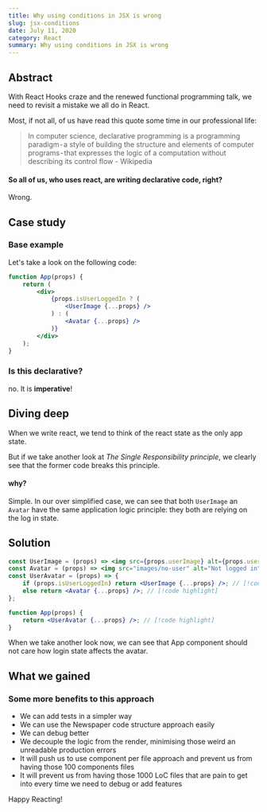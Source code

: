 ```yaml
---
title: Why using conditions in JSX is wrong
slug: jsx-conditions
date: July 11, 2020
category: React
summary: Why using conditions in JSX is wrong
---
```


## Abstract

With React Hooks craze and the renewed functional programming talk, we need to revisit a mistake we all do in React.

Most, if not all, of us have read this quote some time in our professional life:

> In computer science, declarative programming is a programming paradigm - a style of building the structure and elements of computer programs - that expresses the logic of a computation without describing its control flow - Wikipedia

#### So all of us, who uses react, are writing declarative code, right?

Wrong.

## Case study

### Base example

Let's take a look on the following code:

```jsx
function App(props) {
    return (
        <div>
            {props.isUserLoggedIn ? (
                <UserImage {...props} />
            ) : (
                <Avatar {...props} />
            )}
        </div>
    );
}
```

### Is this declarative?

no. It is **imperative**!

## Diving deep

When we write react, we tend to think of the react state as the only app state.

But if we take another look at _The Single Responsibility principle_, we clearly see that the former code breaks this principle.

#### why?

Simple. In our over simplified case, we can see that both `UserImage` an `Avatar` have the same application logic principle: they both are relying on the log in state.

## Solution

```jsx 
const UserImage = (props) => <img src={props.userImage} alt={props.userName} />;
const Avatar = (props) => <img src="images/no-user" alt="Not logged in" />;
const UserAvatar = (props) => {
    if (props.isUserLoggedIn) return <UserImage {...props} />; // [!code highlight]
    else return <Avatar {...props} />; // [!code highlight]
};

function App(props) {
    return <UserAvatar {...props} />; // [!code highlight]
}
```

When we take another look now, we can see that App component should not care how login state affects the avatar.

## What we gained

### Some more benefits to this approach

-   We can add tests in a simpler way
-   We can use the Newspaper code structure approach easily
-   We can debug better
-   We decouple the logic from the render, minimising those weird an unreadable production errors
-   It will push us to use component per file approach and prevent us from having those 100 components files
-   It will prevent us from having those 1000 LoC files that are pain to get into every time we need to debug or add features

Happy Reacting!
